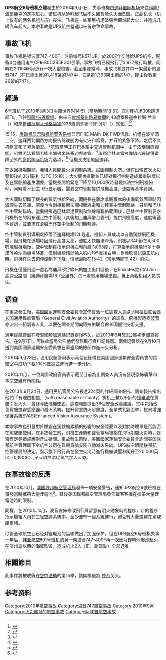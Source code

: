 {{NoteTA 
|G1 = Aero 
|G2 = Unit 
}}

{{copyedit|time=2016-11-10T11:52:52+00:00}}
{{refimprove|time=2016-11-10T11:52:52+00:00}}
{{Infobox Airliner accident
|name = UPS航空6號班機
|Crash image = UPS_Boeing_747-400_in_Dubai_KvW.jpg
|Image caption = 失事的N571UP飛機，攝於2008年11月
|Date = 2010年9月3日
|Type = 锂电池引发的飞行中货舱起火导致坠毁
|Site = [[杜拜|杜拜]]納德阿爾沙巴軍營
|Coordinates = {{Coord|25.098|N|55.360|E|type:event|display=inline,title}}
|Fatalities = 2
|Injuries = 0
|Aircraft Type = [[波音747|波音747-44AF/SCD]]
|Operator = [[UPS航空|UPS航空]]
|Origin = [[迪拜国际机场|迪拜国际机场]]
|Last stopover =
|Destination = [[科隆/波昂機場|科隆/波昂機場]]
|Tail Number = N571UP
|Ship name =
|Passengers = 0
|Crew =2
|Survivors = 0
}}

'''UPS航空6号班机空難'''發生於2010年9月3日，失事班機由[[迪拜国际机场|迪拜国际机场]]來往[[科隆/波昂機場|科隆/波昂機場]]的定期班机。该班机从[[迪拜|迪拜]]起飞后不久因货舱失火而坠毁。正副机长（机上仅有的两名机组人员）丧生。飞机在一处军用机场坠毁后即燃起大火，并造成几辆汽车起火。本宗事故是UPS航空營運以來首宗致命事故。

== 事故飞机 ==
事故飞机是架波音747-400F，注册编号N571UP。於2007年交付給UPS航空，配备4台通用电气CF6-80C2B5FG01引擎。事故飞机已經飛行了9,977飛行時數，同時在2010年6月進行一次大型檢查。截至事發當時，事故飞机是其中一架最新的波音747（在已經出廠的1,418架的747中，它是第1,393架出廠的747，即由後數第26架的747）。

== 經過 ==
6号班机于2010年9月3日协调世界时14:51（當地時間18:51）自迪拜机场30R跑道起飞，飞往[[科隆/波恩機場|科隆/波恩機場]]。由來自[[肯塔基州|肯塔基州]][[路易維爾|路易維爾]]的48歲機長道格拉斯·兰普（{{lang-en|Douglas Lampe}}）和來自[[佛罗里达州|佛罗里达州]][[桑福德|桑福德]]的38歲副驾驶马修·贝尔（{{lang-en|Matthew Bell}}）驾驶。<ref>{{cite news|last=Adams|first=Brent|date=September 3, 2010|title=UPS flight crashes in Dubai|work=[[American_City_Business_Journals|American City Business Journals]]|publisher=Business First|url=http://www.bizjournals.com/louisville/stories/2010/08/30/daily47.html?jst=pn_pn_lk|url-status=no|accessdate=November 7, 2010|archive-date=2020-11-12|archive-url=https://web.archive.org/web/20201112031729/https://www.bizjournals.com/louisville/stories/2010/08/30/daily47.html?jst=pn_pn_lk}}</ref><ref name="SmokecockpitLVSun">{{Cite news|last=|first=|date=September 11, 2010|title=UAE: UPS 747 had smoke in cockpit before crash|work=[[Las_Vegas_Sun|Las Vegas Sun]]|agency=[[Associated_Press|Associated Press]]|url=http://www.lasvegassun.com/news/2010/sep/11/uae-ups-747-had-smoke-in-cockpit-before-crash/|access-date=September 11, 2010|archive-url=https://web.archive.org/web/20100915143818/http://www.lasvegassun.com/news/2010/sep/11/uae-ups-747-had-smoke-in-cockpit-before-crash/|archive-date=2010-09-15|dead-url=yes}}</ref>

15:15，[[发动机显示和机组警告系统|发动机显示和机组警告系统]]显示FIRE MAIN DK FWD信息。机组在波斯湾上空，迪拜西北偏西方向{{convert|120|nmi}}报告驾驶舱内有火灾和烟雾，并开始紧急下降。之后不久机组宣布了紧急情况。<ref name="AvHeraldUPSB744">{{cite news |title=Crash: UPS B744 at Dubai on Sep 3rd 2010, fire in cockpit |url=http://avherald.com/h?article=4307772e&opt=0 |publisher=The Aviation Herald |accessdate=September 4, 2010 |date=September 3, 2010 |archive-date=2021-06-28 |archive-url=https://web.archive.org/web/20210628074917/http://avherald.com/h?article=4307772e&opt=0 |dead-url=no }}</ref>航班當時正在巴林[[空中交通管制|空中交通管制]]範圍中，由于浓烟阻碍视线，机组无法看清无线电面板來联系迪拜空管。<ref>{{Cite web|title=UPS freighter had radio failure and fire before fatal crash|url=https://www.arabianaerospace.aero/ups-freighter-had-radio-failure-and-fire-before-fatal-crash.html|last=|first=|date=September 9, 2010|website=www.arabianaerospace.aero|publisher=Arabian Aerospace|url-status=no|archive-url=https://web.archive.org/web/20210630071422/https://www.arabianaerospace.aero/ups-freighter-had-radio-failure-and-fire-before-fatal-crash.html|archive-date=2021-06-30|access-date=September 9, 2010}}</ref>虽然巴林空管为機組人員提供备降至{{convert|100|nmi}}外的[[多哈国际机场|多哈国际机场]]为选项，<ref name=Flight347339>{{cite web |url=http://www.flightglobal.com/articles/2010/09/15/347339/ill-fated-ups-crew-offered-doha-alternate-after-fire.html |title=Ill-fated UPS crew offered Doha alternate after fire alarm |first=David |last=Kaminski-Morrow |publisher=Flight International |accessdate=September 15, 2010 |archive-date=2010-09-18 |archive-url=https://web.archive.org/web/20100918093521/http://www.flightglobal.com/articles/2010/09/15/347339/ill-fated-ups-crew-offered-doha-alternate-after-fire.html |dead-url=no }}</ref> 但機長决定飛回迪拜。

在返回機場期間，機組人員開啟火災抑制系統，試圖抑制火勢。但在出現首次火災警報後約3分鐘後（UTC 15:18），大火開始擴散並已經對飛行控制造成嚴重破壞以及在駕駛艙產生濃煙，當機長開始緊急下降至10,000呎時發現無法控制飛機俯仰，同時看不到主飞行显示器，需要空中管制提供飛機高度，速度等基本資訊。

大火同時切斷了機長的氧氣供給系統，而機長在離席拿觀察席的後備氧氣面罩時因濃煙失去意識，濃煙也令副機長無法調校無線電和迪拜空中管制聯絡，只能和巴林空中管制聯絡。當飛機飛過巴林雷達管制和無線電聯絡範圍後，巴林空中管制要求飛機所在的阿布達比空中管制（其後加上迪拜塔台管制）提供飛機高度，速度等基本資訊，並要求在飛越巴林空中管制的飛機轉達。

空中管制員引導飛機降落至迪拜機場12L跑道，機組人員成功以自動駕駛飛回機場。但飛機在進場時因飛行高度太高，速度太快無法降落，飛機以340節在4,500呎飛越機場後，空中管制員指示飛機左轉向航向095度，打算指示飛機飛行多十英里外的沙迦機場降落，但副機駛錯誤輸入航向195度後右轉，副機駛嘗試更正航向時，飛機在失去俯仰控制下下降，信號最後在15:42（當地時間19:42）消失。

飛機在僅僅飛過一處名為迪拜矽谷綠州的加工出口區後，在Emirates路和Al Ain 高速公路間（離迪拜機場16.7公里外）的一處軍用機場墜毀。機上两名机组人员丧生。

== 调查 ==
在事故發生後，[[美國國家運輸安全委員會|美國國家運輸安全委員會]]宣佈會派一位調查人員協助[[阿拉伯联合酋长国|阿拉伯联合酋长国]]通用民航管局（General Civil Aviation Authority）的調查。飛機製造商[[波音|波音]]亦派出一組調查人員，以便在調查期間向阿拉伯联合酋长国提供技術支援。

通用民航管局在發現駕駛艙通話記錄器後不久，於2010年9月5日公佈初步調查報告。在9月7日，阿联酋當局公佈他們發現飛行資料記錄器。兩個記錄器在9月10日送到美國國家運輸安全委員會在華盛頓的總部作進一步分析。

2010年9月23日，通用民航管局表示兩個記綠儀在美國國家運輸安全委員會的實驗室中成功下載100%數據並進行進一步分析。

2010年11月，一位美國政府官員表示截至目前為止調查人員沒有發現恐怖襲擊和本宗空難有所關係。

在2013年9月24日，通用民航管局公佈長達324頁的詳細調查報告。調查報告指出他們「有理由相信」（with reasonable certainty）货机上數以千計的[[锂电池|锂电池]]在貨艙引发大火，最終導致飛機墜毀。調查報告提出36個安全改善建議，其中包括改善貨艙煙霧感應器和滅火系統，提升貨倉防火耐熱度，全罩式氧氣面罩，視景增強保護系統EVAS(Enhanced Vision Assurance System)。

本宗事故也引發對於煙霧在駕駛艙累積的影響的安全隱憂以及對於防煙罩是否能否在駕駛艙使用。在事故發生前，飛機生產商和監管當局被指在飛行期間火災時，是否有足夠措施應對產生疑問。事故發生前後，美國國家運輸安全委員會詢問美国联邦航空管理局下令航空公司在貨機貨艙安裝自動滅火系統。UPS航空跟隨联邦航空管理局的決定，指示旗下飛行員在發生火災時進行機艙減壓和爬升至20,000英尺（6,100米）,令火焰無法從氧气加大火勢。

== 在事故後的反應 ==
在2010年10月，[[美国联邦航空管理局|美国联邦航空管理局]]發佈一項安全警告，通知UPS航空6號班機在事發當時攜帶大量鋰電池<ref>{{cite news|url=http://news.sina.com.cn/w/2010-10-09/145418206340s.shtml|title=美国发布锂电池空运警告|publisher=[[北京晚报|北京晚报]]|date=2010-10-09|accessdate=2016-02-02|archive-date=2019-06-05|archive-url=https://web.archive.org/web/20190605092137/http://news.sina.com.cn/w/2010-10-09/145418206340s.shtml|dead-url=no}}</ref>。其後美国联邦航空管理局發佈載客客機在攜帶大量鋰電池時的限制。

同樣，在2010年10月，波音宣佈修改飛行員留意有明火跡象時的程序，新的程序指示機組人員在三組空調系統中，至少要有一組系統運行，避免有大量煙霧在駕駛艙累積。

尽管全球航空业已经对锂电池的运输做出了加强保护，但在UPS航空6号班机失事一年后，[[韩亚航空991号班机空难|韩亚航空991号班机]]的另一架波音747-400F再一次因为锂电池爆炸起火在济州岛以西的海域坠毁，造成机上2人（正、副驾驶）全部遇难。

== 相關節目 ==
此事件將被收錄在[[空中浩劫|空中浩劫]]的第15季，該集標題為 独战关头。

== 参考资料 ==
{{reflist}}

{{2010年航空事故}}
{{Mayday NavBox}}
[[Category:2010年航空事故|Category:2010年航空事故]]
[[Category:波音747航空事故|Category:波音747航空事故]]
[[Category:2010年9月|Category:2010年9月]]
[[Category:火災觸發的航空事故|Category:火災觸發的航空事故]]
[[Category:阿联酋航空事故|Category:阿联酋航空事故]]